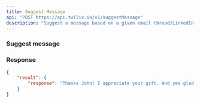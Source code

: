 ```yaml
---
title: Suggest Message
api: "POST https://api.twilix.io/v1/suggestMessage"
description: "Suggest a message based on a given email thread/LinkedIn profile."
---
```


### Suggest message

<Snippet file="collection.mdx"/>
<Snippet file="param-sort.mdx"/>
<Snippet file="param-fields.mdx"/>
<Snippet file="param-prompt.mdx"/>
<Snippet file="param-where.mdx"/>
<Snippet file="param-limit.mdx"/>

### Response

<ResponseExample>

```json Response
{
    "result": {
        "response": "Thanks John! I appreciate your gift. And yes glad to meet you this Friday! See you there!"
    }
}
```
</ResponseExample>
